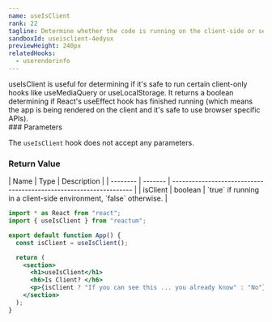 ```yaml
---
name: useIsClient
rank: 22
tagline: Determine whether the code is running on the client-side or server-side with useIsClient.
sandboxId: useisclient-4edyux
previewHeight: 240px
relatedHooks:
  - userenderinfo
---
```



<HookDescription name={frontmatter.name}>
  useIsClient is useful for determining if it's safe to run certain client-only hooks like useMediaQuery or useLocalStorage. It returns a boolean determining if React's useEffect hook has finished running (which means the app is being rendered on the client and it's safe to use browser specific APIs).
</HookDescription>

<div class="reference">
  ### Parameters

  The `useIsClient` hook does not accept any parameters.

  ### Return Value

  <div class="table-container">
  | Name     | Type    | Description                                                        |
  | -------- | ------- | ------------------------------------------------------------------ |
  | isClient | boolean | `true` if running in a client-side environment, `false` otherwise. |
  </div>
</div>

<CodePreview
  sandboxId={frontmatter.sandboxId}
  previewHeight={frontmatter.previewHeight}
/>

<StaticCodeContainer>

```jsx
import * as React from "react";
import { useIsClient } from "reactum";

export default function App() {
  const isClient = useIsClient();

  return (
    <section>
      <h1>useIsClient</h1>
      <h6>Is Client? </h6>
      <p>{isClient ? "If you can see this ... you already know" : "No"}</p>
    </section>
  );
}
```

</StaticCodeContainer>
